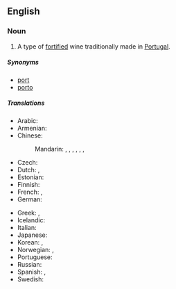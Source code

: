 ==English==

===Noun===
{{en-noun|sg=[[port]] [[wine]]}}

# A type of [[fortified]] wine traditionally made in [[Portugal]].

=====Synonyms=====
* [[port]]
* [[porto]]

=====Translations=====
{{trans-top|A type of fortified wine traditionally made in Portugal}}
* Arabic: {{t|ar|ميناء النبيذ|m|tr=mīnaʾ nabīḏ|sc=Arab}}
* Armenian: {{t-|hy|պորտվեյն|tr=portveyn}}
* Chinese:
*: Mandarin: {{t|zh|波酒|tr=bōjiǔ|sc=Hani}}, {{t|zh|波特酒|tr=bōtèjiǔ|sc=Hani}}, {{t|zh|缽酒|sc=Hani}}, {{t|zh|钵酒|tr=bōjiǔ|sc=Hani}}, {{t|zh|砵酒|tr=bōjiǔ|sc=Hani}}, {{t|zh|波爾圖葡萄酒|sc=Hani}}, {{t|zh|波尔图葡萄酒|tr=Bō'ěrtú pútáojiǔ|sc=Hani}}
* Czech: {{t|cs|portské}}
* Dutch: {{t+|nl|porto}}, {{t+|nl|port|m}}
* Estonian: {{t-|et|portvein}}
* Finnish: {{t-|fi|portviini}}
* French: {{t|fr|vin de Porto|m}}, {{t|fr|porto|m}}
* German: {{t+|de|Portwein|m}}
{{trans-mid}}
* Greek: {{t|el|πορτό|n|tr=portó|sc=Grek}}, {{t|el|οίνος Πορτογαλίας|m|tr=oínos Portogalías|sc=Grek}}
* Icelandic: {{t|is|púrtvín|n}}
* Italian: {{t+|it|porto|m}}
* Japanese: {{t|ja|ポートワイン|tr=pōtowain|sc=Jpan}}
* Korean: {{t|ko|포트 포도주|tr=poteu podoju|sc=Kore}}, {{t|ko|포트 와인|tr=poteu wain|sc=Kore}}
* Norwegian: {{t|no|portvin|m}}, {{qualifier|slang}} {{t|no|port|m}}
* Portuguese: {{t+|pt|vinho do Porto|m}}
* Russian: {{t|ru|портвейн|m|sc=Cyrl|tr=portvéjn|alt=портве́йн}}
* Spanish: {{t|es|vino de Oporto|m}}, {{t|es|oporto|m}}
* Swedish: {{t|sv|portvin|n}}
{{trans-bottom}}